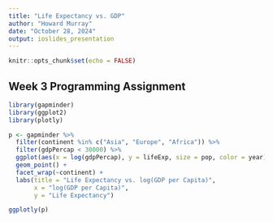 ---
title: "Life Expectancy vs. GDP"
author: "Howard Murray"
date: "October 28, 2024"
output: ioslides_presentation
---

```{r setup, include=FALSE}
knitr::opts_chunk$set(echo = FALSE)
```

## Week 3 Programming Assignment 

```{r, echo=FALSE, message=FALSE, fig.align="center"}

library(gapminder)
library(ggplot2)
library(plotly)

p <- gapminder %>% 
  filter(continent %in% c("Asia", "Europe", "Africa")) %>% 
  filter(gdpPercap < 30000) %>% 
  ggplot(aes(x = log(gdpPercap), y = lifeExp, size = pop, color = year)) +
  geom_point() +
  facet_wrap(~continent) +
  labs(title = "Life Expectancy vs. log(GDP per Capita)",
       x = "log(GDP per Capita)",
       y = "Life Expectancy")

ggplotly(p)
 
```